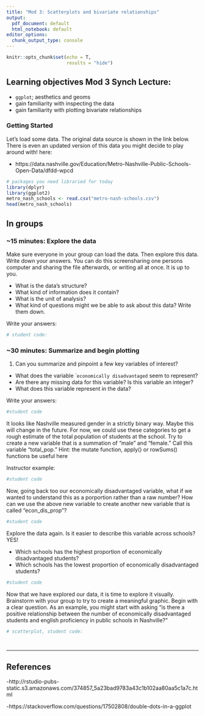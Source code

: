 ```yaml
---
title: "Mod 3: Scatterplots and bivariate relationships"
output:
  pdf_document: default
  html_notebook: default
editor_options:
  chunk_output_type: console
---
```


```r
knitr::opts_chunk$set(echo = T,
                      results = "hide")
```

## Learning objectives Mod 3 Synch Lecture:

- `ggplot`; aesthetics and geoms
- gain familiarity with inspecting the data
- gain familiarity with plotting bivariate relationships

### Getting Started

Let's load some data. The original data source is shown in the link below. There is even an updated version of this data you might decide to play around with! here:

- https://data.nashville.gov/Education/Metro-Nashville-Public-Schools-Open-Data/dfdd-wpcd

```r
# packages you need libraried for today
library(dplyr)
library(ggplot2)
metro_nash_schools <- read.csv("metro-nash-schools.csv")
head(metro_nash_schools)
```


## In groups
### ~15 minutes: Explore the data

Make sure everyone in your group can load the data. Then explore this data. Write down your answers. You can do this screensharing one persons computer and sharing the file afterwards, or writing all at once. It is up to you. 

- What is the data's structure? 
- What kind of information does it contain? 
- What is the unit of analysis?
- What kind of questions might we be able to ask about this data? Write them down. 

Write your answers: 

```r
# student code: 

```

### ~30 minutes: Summarize and begin plotting

1. Can you summarize and pinpoint a few key variables of interest? 

- What does the variable ``economically disadvantaged` seem to represent?
- Are there any missing data for this variable? Is this variable an integer?
- What does this variable represent in the data?

Write your answers:

```r
#student code

```

It looks like Nashville measured gender in a strictly binary way. Maybe this will change in the future. For now, we could use these categories to get a rough estimate of the total population of students at the school. Try to create a new variable that is a summation of "male" and "female." Call this variable "total_pop." Hint: the mutate function, apply() or rowSums() functions be useful here

Instructor example:

```r
#student code

```

Now, going back too our economically disadvantaged variable, what if we wanted to understand this as a porportion rather than a raw number? How can we use the above new variable to create another new variable that is called "econ_dis_prop"?

```r
#student code


```

Explore the data again. Is it easier to describe this variable across schools? YES!

- Which schools has the highest proportion of economically disadvantaged students?
- Which schools has the lowest proportion of economically disadvantaged students?

```r
#student code


```

Now that we have explored our data, it is time to explore it visually. Brainstorm with your group to try to create a meaningful graphic. Begin with a clear question. As an example, you might start with asking "is there a positive relationship between the number of economically disadvantaged students and english proficiency in public schools in Nashville?"

```r
# scatterplot, student code:




```

---

## References

-http://rstudio-pubs-static.s3.amazonaws.com/374857_5a23bad9783a43c1b102aa80aa5c1a7c.html

-https://stackoverflow.com/questions/17502808/double-dots-in-a-ggplot
